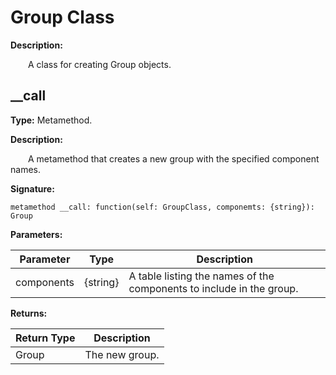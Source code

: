 
# Group Class

**Description:**

&emsp;&emsp;A class for creating Group objects.

## __call

**Type:** Metamethod.

**Description:**

&emsp;&emsp;A metamethod that creates a new group with the specified component names.

**Signature:**
```tl
metamethod __call: function(self: GroupClass, componemts: {string}): Group
```

**Parameters:**

| Parameter | Type | Description |
| --- | --- | --- |
| components | {string} | A table listing the names of the components to include in the group. |

**Returns:**

| Return Type | Description |
| --- | --- |
| Group | The new group. |